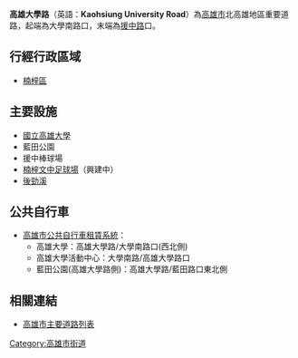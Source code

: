 {{unreferenced|time=2015-01-14T05:48:30+00:00}}
{{Infobox TwRoad2|
|bgcolorh= 
|colorh=
|code=
|name=高雄大學路
|enname=Kaohsiung University Road
|level=一般道路
|length=0.982
|sec=無
|lastext=
|line=
|start=[[大學南路|大學南路]]
|end=援中路
|junc=大學二十六街、大學十六街、<br>藍田路、大學十街
|img=
|cap=
|size=
|left=
|right=
|leftlink=
|leftdirection=
|rightlink=
|rightdirection=
|SN=
|SNtype=
|SNNum=
|SN2=
|SN2type=
|SN2Num=
|SN3=
|SN3type=
|SN3Num=
}}
'''高雄大學路'''（英語：'''Kaohsiung University Road'''）為[[高雄市|高雄市]]北高雄地區重要道路，起端為大學南路口，末端為[[援中路_(高雄市)|援中路]]口。

== 行經行政區域 ==
* [[楠梓區|楠梓區]]

== 主要設施 ==
* [[國立高雄大學|國立高雄大學]]
* 藍田公園
* 援中棒球場
* [[楠梓文中足球場|楠梓文中足球場]]（興建中）
* [[後勁溪|後勁溪]]

== 公共自行車 ==
* [[高雄市公共自行車租賃系統|高雄市公共自行車租賃系統]]：
** 高雄大學：高雄大學路/大學南路口(西北側)
** 高雄大學活動中心：大學南路/高雄大學路口
** 藍田公園(高雄大學路側)：高雄大學路/藍田路口東北側

== 相關連結 ==
* [[高雄市主要道路列表|高雄市主要道路列表]]

{{高雄市重要道路}}

[[Category:高雄市街道|Category:高雄市街道]]


{{TW-road-stub}}